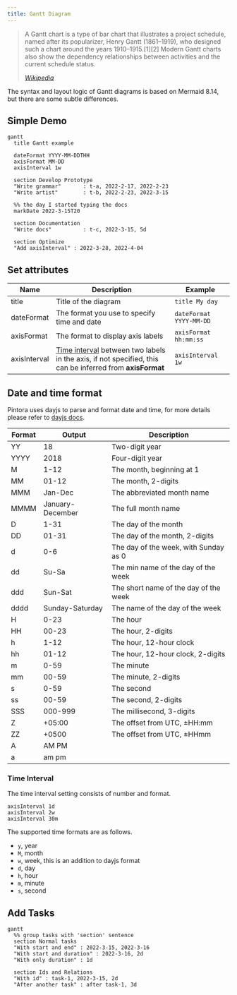 ```yaml
---
title: Gantt Diagram
---
```


> A Gantt chart is a type of bar chart that illustrates a project schedule, named after its popularizer, Henry Gantt (1861–1919), who designed such a chart around the years 1910–1915.[1][2] Modern Gantt charts also show the dependency relationships between activities and the current schedule status.
>
> <cite>
>   <a href="https://en.wikipedia.org/wiki/Gantt_chart">Wikipedia</a>
> </cite>

The syntax and layout logic of Gantt diagrams is based on Mermaid 8.14, but there are some subtle differences.

## Simple Demo

```pintora play
gantt
  title Gantt example

  dateFormat YYYY-MM-DDTHH
  axisFormat MM-DD
  axisInterval 1w

  section Develop Prototype
  "Write grammar"       : t-a, 2022-2-17, 2022-2-23
  "Write artist"        : t-b, 2022-2-23, 2022-3-15

  %% the day I started typing the docs
  markDate 2022-3-15T20

  section Documentation
  "Write docs"          : t-c, 2022-3-15, 5d

  section Optimize
  "Add axisInterval" : 2022-3-28, 2022-4-04
```

## Set attributes

| Name         | Description                                                                                                                | Example                 |
|--------------|----------------------------------------------------------------------------------------------------------------------------|-------------------------|
| title        | Title of the diagram                                                                                                       | `title My day`          |
| dateFormat   | The format you use to specify time and date                                                                                | `dateFormat YYYY-MM-DD` |
| axisFormat   | The format to display axis labels                                                                                          | `axisFormat hh:mm:ss`   |
| axisInterval | [Time interval](#time-interval) between two labels in the axis, if not specified, this can be inferred from __axisFormat__ | `axisInterval 1w`       |

## Date and time format

Pintora uses dayjs to parse and format date and time, for more details please refer to [dayjs docs](https://day.js.org/docs/en/display/format).

| Format | Output           | Description                           |
|--------|------------------|---------------------------------------|
| YY     | 18               | Two-digit year                        |
| YYYY   | 2018             | Four-digit year                       |
| M      | 1-12             | The month, beginning at 1             |
| MM     | 01-12            | The month, 2-digits                   |
| MMM    | Jan-Dec          | The abbreviated month name            |
| MMMM   | January-December | The full month name                   |
| D      | 1-31             | The day of the month                  |
| DD     | 01-31            | The day of the month, 2-digits        |
| d      | 0-6              | The day of the week, with Sunday as 0 |
| dd     | Su-Sa            | The min name of the day of the week   |
| ddd    | Sun-Sat          | The short name of the day of the week |
| dddd   | Sunday-Saturday  | The name of the day of the week       |
| H      | 0-23             | The hour                              |
| HH     | 00-23            | The hour, 2-digits                    |
| h      | 1-12             | The hour, 12-hour clock               |
| hh     | 01-12            | The hour, 12-hour clock, 2-digits     |
| m      | 0-59             | The minute                            |
| mm     | 00-59            | The minute, 2-digits                  |
| s      | 0-59             | The second                            |
| ss     | 00-59            | The second, 2-digits                  |
| SSS    | 000-999          | The millisecond, 3-digits             |
| Z      | +05:00           | The offset from UTC, ±HH:mm           |
| ZZ     | +0500            | The offset from UTC, ±HHmm            |
| A      | AM PM            |                                       |
| a      | am pm            |                                       |

### Time Interval

The time interval setting consists of number and format.

```
axisInterval 1d
axisInterval 2w
axisInterval 30m
```

The supported time formats are as follows.

- `y`, year
- `M`, month
- `w`, week, this is an addition to dayjs format
- `d`, day
- `h`, hour
- `m`, minute
- `s`, second


## Add Tasks

```pintora play
gantt
  %% group tasks with 'section' sentence
  section Normal tasks
  "With start and end" : 2022-3-15, 2022-3-16
  "With start and duration" : 2022-3-16, 2d
  "With only duration" : 1d

  section Ids and Relations
  "With id" : task-1, 2022-3-15, 2d
  "After another task" : after task-1, 3d
```
